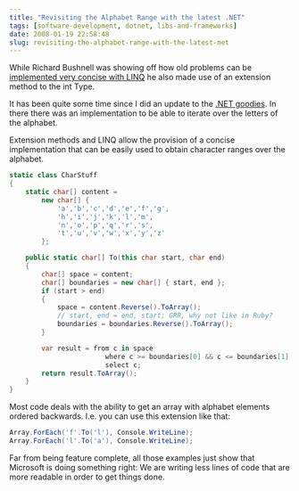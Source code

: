 ```yaml
---
title: "Revisiting the Alphabet Range with the latest .NET"
tags: [software-development, dotnet, libs-and-frameworks]
date: 2008-01-19 22:58:48
slug: revisiting-the-alphabet-range-with-the-latest-net
---
```


While Richard Bushnell was showing off how old problems can be [implemented very concise with LINQ](http://richardbushnell.net/index.php/2008/01/18/using-linqpad-to-create-a-time-selector-drop-down-list/) he also made use of an extension method to the int Type.

It has been quite some time since I did an update to the [.NET goodies](/go/54). In there there was an implementation to be able to iterate over the letters of the alphabet.

Extension methods and LINQ allow the provision of a concise implementation that can be easily used to obtain character ranges over the alphabet.

```csharp
static class CharStuff
{
    static char[] content =
        new char[] {
            'a','b','c','d','e','f','g',
            'h','i','j','k','l','m',
            'n','o','p','q','r','s',
            't','u','v','w','x','y','z'
        };

    public static char[] To(this char start, char end)
    {
        char[] space = content;
        char[] boundaries = new char[] { start, end };
        if (start > end)
        {
            space = content.Reverse().ToArray();
            // start, end = end, start; GRR, why not like in Ruby?
            boundaries = boundaries.Reverse().ToArray();
        }

        var result = from c in space
                        where c >= boundaries[0] && c <= boundaries[1]
                        select c;
        return result.ToArray();
    }
}
```

Most code deals with the ability to get an array with alphabet elements ordered backwards. I.e. you can use this extension like that:

```csharp
Array.ForEach('f'.To('l'), Console.WriteLine);
Array.ForEach('l'.To('a'), Console.WriteLine);
```

Far from being feature complete, all those examples just show that Microsoft is doing something right: We are writing less lines of code that are more readable in order to get things done.
